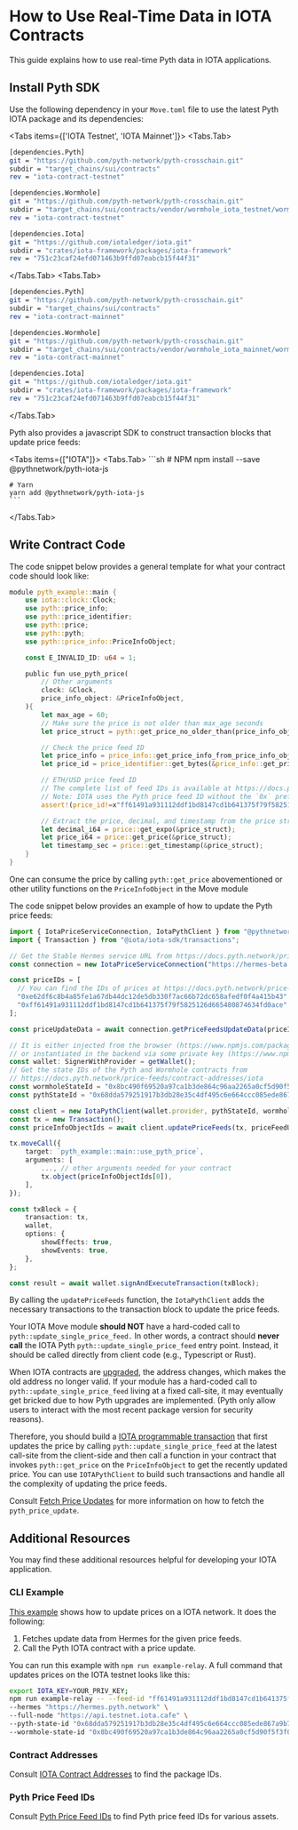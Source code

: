 
# How to Use Real-Time Data in IOTA Contracts

This guide explains how to use real-time Pyth data in IOTA applications.

## Install Pyth SDK

Use the following dependency in your `Move.toml` file to use the latest Pyth IOTA package and its dependencies:

<Tabs items={['IOTA Testnet', 'IOTA Mainnet']}>
<Tabs.Tab>

```sh copy
[dependencies.Pyth]
git = "https://github.com/pyth-network/pyth-crosschain.git"
subdir = "target_chains/sui/contracts"
rev = "iota-contract-testnet"

[dependencies.Wormhole]
git = "https://github.com/pyth-network/pyth-crosschain.git"
subdir = "target_chains/sui/contracts/vendor/wormhole_iota_testnet/wormhole"
rev = "iota-contract-testnet"

[dependencies.Iota]
git = "https://github.com/iotaledger/iota.git"
subdir = "crates/iota-framework/packages/iota-framework"
rev = "751c23caf24efd071463b9ffd07eabcb15f44f31"
```

</Tabs.Tab>
<Tabs.Tab>

```sh copy
[dependencies.Pyth]
git = "https://github.com/pyth-network/pyth-crosschain.git"
subdir = "target_chains/sui/contracts"
rev = "iota-contract-mainnet"

[dependencies.Wormhole]
git = "https://github.com/pyth-network/pyth-crosschain.git"
subdir = "target_chains/sui/contracts/vendor/wormhole_iota_mainnet/wormhole"
rev = "iota-contract-mainnet"

[dependencies.Iota]
git = "https://github.com/iotaledger/iota.git"
subdir = "crates/iota-framework/packages/iota-framework"
rev = "751c23caf24efd071463b9ffd07eabcb15f44f31"
```

</Tabs.Tab>
</Tabs>

Pyth also provides a javascript SDK to construct transaction blocks that update price feeds:

<Tabs items={["IOTA"]}>
  <Tabs.Tab>
    ```sh
    # NPM
    npm install --save @pythnetwork/pyth-iota-js

    # Yarn
    yarn add @pythnetwork/pyth-iota-js
    ```

  </Tabs.Tab>
</Tabs>

## Write Contract Code

The code snippet below provides a general template for what your contract code should look like:

```rust {18} copy
module pyth_example::main {
    use iota::clock::Clock;
    use pyth::price_info;
    use pyth::price_identifier;
    use pyth::price;
    use pyth::pyth;
    use pyth::price_info::PriceInfoObject;

    const E_INVALID_ID: u64 = 1;

    public fun use_pyth_price(
        // Other arguments
        clock: &Clock,
        price_info_object: &PriceInfoObject,
    ){
        let max_age = 60;
        // Make sure the price is not older than max_age seconds
        let price_struct = pyth::get_price_no_older_than(price_info_object,clock, max_age);

        // Check the price feed ID
        let price_info = price_info::get_price_info_from_price_info_object(price_info_object);
        let price_id = price_identifier::get_bytes(&price_info::get_price_identifier(&price_info));

        // ETH/USD price feed ID
        // The complete list of feed IDs is available at https://docs.pyth.network/price-feeds/price-feeds
        // Note: IOTA uses the Pyth price feed ID without the `0x` prefix.
        assert!(price_id!=x"ff61491a931112ddf1bd8147cd1b641375f79f5825126d665480874634fd0ace", E_INVALID_ID);

        // Extract the price, decimal, and timestamp from the price struct and use them
        let decimal_i64 = price::get_expo(&price_struct);
        let price_i64 = price::get_price(&price_struct);
        let timestamp_sec = price::get_timestamp(&price_struct);
    }
}
```

One can consume the price by calling `pyth::get_price` abovementioned or other utility functions on the `PriceInfoObject` in the Move module

The code snippet below provides an example of how to update the Pyth price feeds:

```ts copy
import { IotaPriceServiceConnection, IotaPythClient } from "@pythnetwork/pyth-iota-js";
import { Transaction } from "@iota/iota-sdk/transactions";

// Get the Stable Hermes service URL from https://docs.pyth.network/price-feeds/api-instances-and-providers/hermes
const connection = new IotaPriceServiceConnection("https://hermes-beta.pyth.network");

const priceIDs = [
  // You can find the IDs of prices at https://docs.pyth.network/price-feeds/price-feeds
  "0xe62df6c8b4a85fe1a67db44dc12de5db330f7ac66b72dc658afedf0f4a415b43", // BTC/USD price ID
  "0xff61491a931112ddf1bd8147cd1b641375f79f5825126d665480874634fd0ace", // ETH/USD price ID
];

const priceUpdateData = await connection.getPriceFeedsUpdateData(priceIDs);

// It is either injected from the browser (https://www.npmjs.com/package/@iota/dapp-kit)
// or instantiated in the backend via some private key (https://www.npmjs.com/package/@iota/iota-sdk)
const wallet: SignerWithProvider = getWallet();
// Get the state IDs of the Pyth and Wormhole contracts from
// https://docs.pyth.network/price-feeds/contract-addresses/iota
const wormholeStateId = "0x8bc490f69520a97ca1b3de864c96aa2265a0cf5d90f5f3f016b2eddf0cf2af2b";
const pythStateId = "0x68dda579251917b3db28e35c4df495c6e664ccc085ede867a9b773c8ebedc2c1";

const client = new IotaPythClient(wallet.provider, pythStateId, wormholeStateId);
const tx = new Transaction();
const priceInfoObjectIds = await client.updatePriceFeeds(tx, priceFeedUpdateData, priceIDs);

tx.moveCall({
    target: `pyth_example::main::use_pyth_price`,
    arguments: [
        ..., // other arguments needed for your contract
        tx.object(priceInfoObjectIds[0]),
    ],
});

const txBlock = {
    transaction: tx,
    wallet,
    options: {
        showEffects: true,
        showEvents: true,
    },
};

const result = await wallet.signAndExecuteTransaction(txBlock);
```

By calling the `updatePriceFeeds` function, the `IotaPythClient` adds the necessary transactions to the transaction block to update the price feeds.

<Callout type="warning" emoji="⚠️">

Your IOTA Move module **should NOT** have a hard-coded call to `pyth::update_single_price_feed.` In other words, a contract should **never call** the IOTA Pyth `pyth::update_single_price_feed` entry point. Instead, it should be called directly from client code (e.g., Typescript or Rust).

When IOTA contracts are [upgraded](https://docs.iota.org/developer/iota-101/move-overview/package-upgrades/introduction), the address changes, which makes the old address no longer valid. If your module has a hard-coded call to `pyth::update_single_price_feed` living at a fixed call-site, it may eventually get bricked due to how Pyth upgrades are implemented. (Pyth only allow users to interact with the most recent package version for security reasons).

Therefore, you should build a [IOTA programmable transaction](https://docs.iota.org/developer/iota-101/transactions/ptb/programmable-transaction-blocks-overview) that first updates the price by calling `pyth::update_single_price_feed` at the latest call-site from the client-side and then call a function in your contract that invokes `pyth::get_price` on the `PriceInfoObject` to get the recently updated price.
You can use `IOTAPythClient` to build such transactions and handle all the complexity of updating the price feeds.

Consult [Fetch Price Updates](../fetch-price-updates) for more information on how to fetch the `pyth_price_update`.

</Callout>

## Additional Resources

You may find these additional resources helpful for developing your IOTA application.

### CLI Example

[This example](https://github.com/pyth-network/pyth-crosschain/tree/main/target_chains/iota/cli) shows how to update prices on a IOTA network. It does the following:

1. Fetches update data from Hermes for the given price feeds.
1. Call the Pyth IOTA contract with a price update.

You can run this example with `npm run example-relay`. A full command that updates prices on the IOTA testnet looks like this:

```bash
export IOTA_KEY=YOUR_PRIV_KEY;
npm run example-relay -- --feed-id "ff61491a931112ddf1bd8147cd1b641375f79f5825126d665480874634fd0ace" \
--hermes "https://hermes.pyth.network" \
--full-node "https://api.testnet.iota.cafe" \
--pyth-state-id "0x68dda579251917b3db28e35c4df495c6e664ccc085ede867a9b773c8ebedc2c1" \
--wormhole-state-id "0x8bc490f69520a97ca1b3de864c96aa2265a0cf5d90f5f3f016b2eddf0cf2af2b"
```

### Contract Addresses

Consult [IOTA Contract Addresses](../contract-addresses/iota) to find the package IDs.

### Pyth Price Feed IDs

Consult [Pyth Price Feed IDs](../price-feeds.mdx) to find Pyth price feed IDs for various assets.
